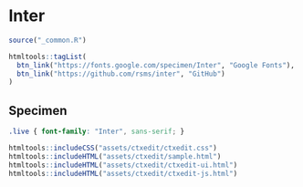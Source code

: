 # Inter

```r
source("_common.R")
```

```r
htmltools::tagList(
  btn_link("https://fonts.google.com/specimen/Inter", "Google Fonts"),
  btn_link("https://github.com/rsms/inter", "GitHub")
)
```

## Specimen

<link rel="preconnect" href="https://fonts.googleapis.com">
<link rel="preconnect" href="https://fonts.gstatic.com" crossorigin>
<link href="https://fonts.googleapis.com/css2?family=Inter:wght@400;700&display=swap" rel="stylesheet">

```css
.live { font-family: "Inter", sans-serif; }
```

```r
htmltools::includeCSS("assets/ctxedit/ctxedit.css")
htmltools::includeHTML("assets/ctxedit/sample.html")
htmltools::includeHTML("assets/ctxedit/ctxedit-ui.html")
htmltools::includeHTML("assets/ctxedit/ctxedit-js.html")
```
